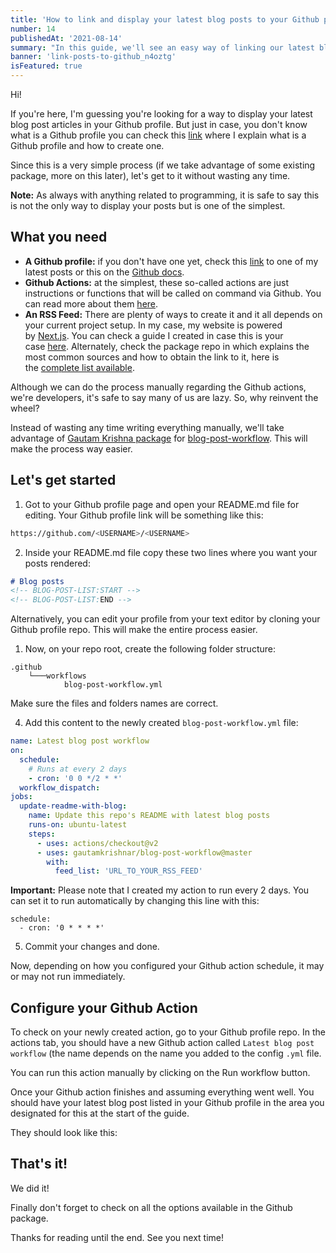 ```yaml
---
title: 'How to link and display your latest blog posts to your Github profile'
number: 14
publishedAt: '2021-08-14'
summary: "In this guide, we'll see an easy way of linking our latest blog posts to our Github profile using a 3rd party package."
banner: 'link-posts-to-github_n4oztg'
isFeatured: true
---
```


Hi!

If you're here, I'm guessing you're looking for a way to display your latest blog post articles in your Github profile. But just in case, you don't know what is a Github profile you can check this [link](https://www.sergiobarria.com/blog/how-to-create-and-edit-your-github-profile) where I explain what is a Github profile and how to create one.

Since this is a very simple process (if we take advantage of some existing package, more on this later), let's get to it without wasting any time.

**Note:** As always with anything related to programming, it is safe to say this is not the only way to display your posts but is one of the simplest.

## What you need

- **A Github profile:**  if you don't have one yet, check this [link](https://www.sergiobarria.com/blog/how-to-create-and-edit-your-github-profile) to one of my latest posts or this on the [Github docs](https://docs.github.com/en/github/setting-up-and-managing-your-github-profile/customizing-your-profile/about-your-profile).
- **Github Actions:** at the simplest, these so-called actions are just instructions or functions that will be called on command via Github. You can read more about them [here](https://docs.github.com/en/actions/learn-github-actions/introduction-to-github-actions).
- **An RSS Feed:** There are plenty of ways to create it and it all depends on your current project setup. In my case, my website is powered by [Next.js](https://nextjs.org/). You can check a guide I created in case this is your case [here](https://www.sergiobarria.com/blog/how-to-add-rss-feed-to-next-js-site). Alternately, check the package repo in which explains the most common sources and how to obtain the link to it, here is the [complete list available](https://github.com/gautamkrishnar/blog-post-workflow#popular-sources).

Although we can do the process manually regarding the Github actions, we're developers, it's safe to say many of us are lazy. So, why reinvent the wheel?

Instead of wasting any time writing everything manually, we'll take advantage of [Gautam Krishna package](https://github.com/gautamkrishnar/blog-post-workflow) for [blog-post-workflow](https://github.com/gautamkrishnar/blog-post-workflow). This will make the process way easier.

## Let's get started

1. Got to your Github profile page and open your README.md file for editing. Your Github profile link will be something like this:

```bash
https://github.com/<USERNAME>/<USERNAME>
```

2. Inside your README.md file copy these two lines where you want your posts rendered: 
   
```markdown
# Blog posts
<!-- BLOG-POST-LIST:START -->
<!-- BLOG-POST-LIST:END -->
```

Alternatively, you can edit your profile from your text editor by cloning your Github profile repo. This will make the entire process easier.

1. Now, on your repo root, create the following folder structure:

``` 
.github 
    └───workflows
            blog-post-workflow.yml
```

Make sure the files and folders names are correct.

4. Add this content to the newly created `blog-post-workflow.yml` file:
   
```yml:blog-post-workflow.yml
name: Latest blog post workflow
on:
  schedule:
    # Runs at every 2 days
    - cron: '0 0 */2 * *'
  workflow_dispatch:
jobs:
  update-readme-with-blog:
    name: Update this repo's README with latest blog posts
    runs-on: ubuntu-latest
    steps:
      - uses: actions/checkout@v2
      - uses: gautamkrishnar/blog-post-workflow@master
        with:
          feed_list: 'URL_TO_YOUR_RSS_FEED'
```

**Important:** Please note that I created my action to run every 2 days. You can set it to run automatically by changing this line with this:

```
schedule:
  - cron: '0 * * * *'
```

5. Commit your changes and done.
   
Now, depending on how you configured your Github action schedule, it may or may not run immediately. 

## Configure your Github Action

To check on your newly created action, go to your Github profile repo. In the actions tab, you should have a new Github action called `Latest blog post workflow` (the name depends on the name you added to the config `.yml` file.

You can run this action manually by clicking on the Run workflow button.

<CloudinaryImage 
  mdx 
  publicId='sergiobarria/posts/link-blog-post-to-github-profile/run-workflow_s2xbax' 
  alt='creating new posts' 
  width={385} 
  height={183} 
/>

Once your Github action finishes and assuming everything went well. You should have your latest blog post listed in your Github profile in the area you designated for this at the start of the guide.

They should look like this: 

<CloudinaryImage 
  mdx 
  publicId='sergiobarria/posts/link-blog-post-to-github-profile/final-result_ugg9lc' 
  alt='creating new posts' 
  width={1918} 
  height={426} 
/>

## That's it!

We did it! 

Finally don't forget to check on all the options available in the Github package.

Thanks for reading until the end. See you next time!




